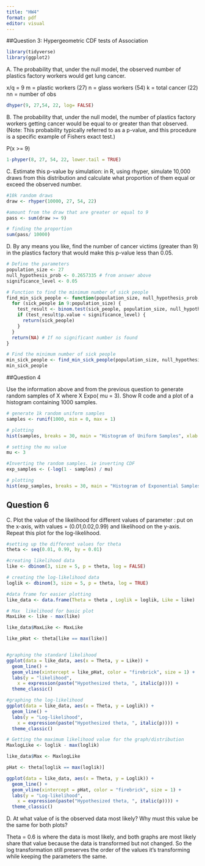 ```yaml
---
title: "HW4"
format: pdf
editor: visual
---
```


##Question 3: Hypergeometric CDF tests of Association

```r
library(tidyverse)
library(ggplot2)
```

A. The probability that, under the null model, the observed number of plastics factory workers would get lung cancer.

x/q = 9 m = plastic workers (27) n = glass workers (54) k = total cancer (22) nn = number of obs


```r

dhyper(9, 27,54, 22, log= FALSE)

```

B. The probability that, under the null model, the number of plastics factory workers getting cancer would be equal to or greater than that observed. (Note: This probability typically referred to as a p-value, and this procedure is a specific example of Fishers exact test.)

P(x \>= 9)

```r

1-phyper(8, 27, 54, 22, lower.tail = TRUE)

```

C. Estimate this p-value by simulation: in R, using rhyper, simulate 10,000 draws from this distribution and calculate what proportion of them equal or exceed the observed number.

```r
#10k random draws 
draw <- rhyper(10000, 27, 54, 22)

#amount from the draw that are greater or equal to 9
pass <- sum(draw >= 9)

# finding the proportion
sum(pass/ 10000)


```

D. By any means you like, find the number of cancer victims (greater than 9) in the plastics factory that would make this p-value less than 0.05.


```r

# Define the parameters
population_size <- 27
null_hypothesis_prob <- 0.2657335 # from answer above 
significance_level <- 0.05

# Function to find the minimum number of sick people
find_min_sick_people <- function(population_size, null_hypothesis_prob, significance_level) {
  for (sick_people in 9:population_size) {
    test_result <- binom.test(sick_people, population_size, null_hypothesis_prob, alternative = "greater")
    if (test_result$p.value < significance_level) {
      return(sick_people)
    }
  }
  return(NA) # If no significant number is found
}

# Find the minimum number of sick people
min_sick_people <- find_min_sick_people(population_size, null_hypothesis_prob, significance_level)
min_sick_people


```

##Question 4

Use the information above and from the previous question to generate random samples of X where X Expo( mu = 3). Show R code and a plot of a histogram containing 1000 samples.

```r
# generate 1k random uniform samples
samples <- runif(1000, min = 0, max = 1)

# plotting
hist(samples, breaks = 30, main = "Histogram of Uniform Samples", xlab = "Value", ylab = "Frequency", col = "skyblue")

# setting the mu value
mu <- 3

#Inverting the random samples. ie inverting CDF
exp_samples <- (-log(1 - samples) / mu)

# plotting
hist(exp_samples, breaks = 30, main = "Histogram of Exponential Samples", xlab = "Value", ylab = "Frequency", col = "skyblue")

```

## Question 6

C. Plot the value of the likelihood for different values of parameter : put on the x-axis, with values = (0.01,0.02,0.99) and likelihood on the y-axis. Repeat this plot for the log-likelihood.

```r

#setting up the different values for theta
theta <- seq(0.01, 0.99, by = 0.01)

#creating likelihood data
like <- dbinom(3, size = 5, p = theta, log = FALSE)

# creating the log-likelihood data
loglik <- dbinom(3, size = 5, p = theta, log = TRUE)

#data frame for easier plotting
like_data <- data.frame(Theta = theta , Loglik = loglik, Like = like)

# Max  likelihood for basic plot
MaxLike <- like - max(like)

like_data$MaxLike <- MaxLike

like_pHat <- theta[like == max(like)]


#graphing the standard likelihood
ggplot(data = like_data, aes(x = Theta, y = Like)) +
  geom_line() +
  geom_vline(xintercept = like_pHat, color = "firebrick", size = 1) +
  labs(y = "likelihood", 
    x = expression(paste("Hypothesized theta, ", italic(p)))) + 
  theme_classic()

#graphing the log-likelihood
ggplot(data = like_data, aes(x = Theta, y = Loglik)) +
  geom_line() +
  labs(y = "Log-likelihood", 
    x = expression(paste("Hypothesized theta, ", italic(p)))) + 
  theme_classic()

# Getting the maximum likelihood value for the graph/distribution
MaxlogLike <- loglik - max(loglik)

like_data$Max <- MaxlogLike

pHat <- theta[loglik == max(loglik)]

ggplot(data = like_data, aes(x = Theta, y = Loglik)) +
  geom_line() +
  geom_vline(xintercept = pHat, color = "firebrick", size = 1) +
  labs(y = "Log-likelihood", 
    x = expression(paste("Hypothesized theta, ", italic(p)))) + 
  theme_classic()  

```

D. At what value of is the observed data most likely? Why must this value be the same for both plots?

Theta = 0.6 is where the data is most likely, and both graphs are most likely share that value because the data is transformed but not changed. So the log transformation still preserves the order of the values it's transforming while keeping the parameters the same.

